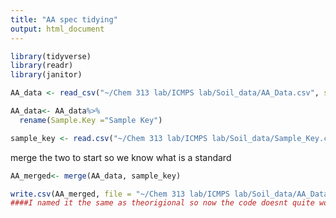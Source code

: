 ```yaml
---
title: "AA spec tidying"
output: html_document
---
```



```r
library(tidyverse)
library(readr)
library(janitor)
```

```r
AA_data <- read_csv("~/Chem 313 lab/ICMPS lab/Soil_data/AA_Data.csv", skip = 4, na="N/A")

AA_data<- AA_data%>%
  rename(Sample.Key ="Sample Key")

sample_key <- read.csv("~/Chem 313 lab/ICMPS lab/Soil_data/Sample_Key.csv", skip = 0)
```

merge the two to start so we know what is a standard
```r
AA_merged<- merge(AA_data, sample_key)

write.csv(AA_merged, file = "~/Chem 313 lab/ICMPS lab/Soil_data/AA_Data.csv")
####I named it the same as theorigional so now the code doesnt quite work...
```